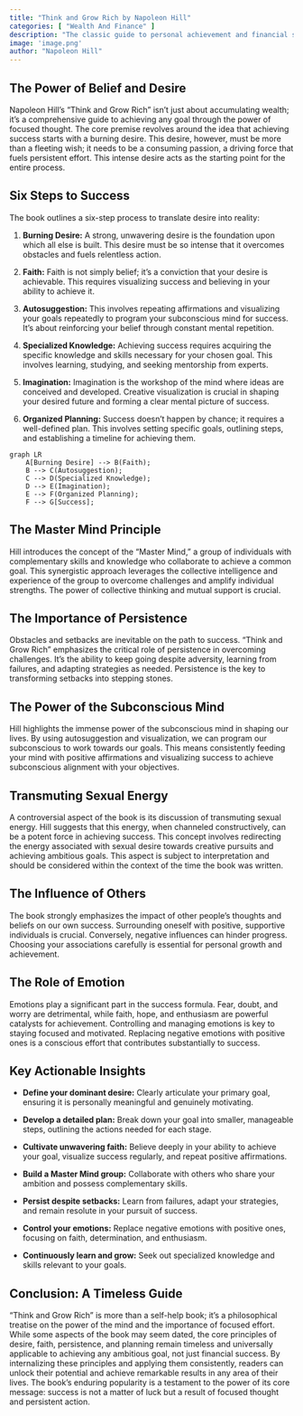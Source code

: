 ```yaml
---
title: "Think and Grow Rich by Napoleon Hill"
categories: [ "Wealth And Finance" ]
description: "The classic guide to personal achievement and financial success"
image: 'image.png'
author: "Napoleon Hill"
---
```

## The Power of Belief and Desire

Napoleon Hill's "Think and Grow Rich" isn't just about accumulating wealth; it's a comprehensive guide to achieving any goal through the power of focused thought.  The core premise revolves around the idea that achieving success starts with a burning desire.  This desire, however, must be more than a fleeting wish; it needs to be a consuming passion, a driving force that fuels persistent effort.  This intense desire acts as the starting point for the entire process.

## Six Steps to Success

The book outlines a six-step process to translate desire into reality:

1. **Burning Desire:** A strong, unwavering desire is the foundation upon which all else is built.  This desire must be so intense that it overcomes obstacles and fuels relentless action.

2. **Faith:**  Faith is not simply belief; it's a conviction that your desire is achievable.  This requires visualizing success and believing in your ability to achieve it.

3. **Autosuggestion:**  This involves repeating affirmations and visualizing your goals repeatedly to program your subconscious mind for success.  It's about reinforcing your belief through constant mental repetition.

4. **Specialized Knowledge:**  Achieving success requires acquiring the specific knowledge and skills necessary for your chosen goal.  This involves learning, studying, and seeking mentorship from experts.

5. **Imagination:** Imagination is the workshop of the mind where ideas are conceived and developed. Creative visualization is crucial in shaping your desired future and forming a clear mental picture of success.

6. **Organized Planning:**  Success doesn't happen by chance; it requires a well-defined plan. This involves setting specific goals, outlining steps, and establishing a timeline for achieving them.


```mermaid
graph LR
    A[Burning Desire] --> B(Faith);
    B --> C(Autosuggestion);
    C --> D(Specialized Knowledge);
    D --> E(Imagination);
    E --> F(Organized Planning);
    F --> G[Success];
```

## The Master Mind Principle

Hill introduces the concept of the "Master Mind," a group of individuals with complementary skills and knowledge who collaborate to achieve a common goal. This synergistic approach leverages the collective intelligence and experience of the group to overcome challenges and amplify individual strengths.  The power of collective thinking and mutual support is crucial.

## The Importance of Persistence

Obstacles and setbacks are inevitable on the path to success.  "Think and Grow Rich" emphasizes the critical role of persistence in overcoming challenges.  It's the ability to keep going despite adversity, learning from failures, and adapting strategies as needed.  Persistence is the key to transforming setbacks into stepping stones.


## The Power of the Subconscious Mind

Hill highlights the immense power of the subconscious mind in shaping our lives.  By using autosuggestion and visualization, we can program our subconscious to work towards our goals. This means consistently feeding your mind with positive affirmations and visualizing success to achieve subconscious alignment with your objectives.


## Transmuting Sexual Energy

A controversial aspect of the book is its discussion of transmuting sexual energy.  Hill suggests that this energy, when channeled constructively, can be a potent force in achieving success.  This concept involves redirecting the energy associated with sexual desire towards creative pursuits and achieving ambitious goals.  This aspect is subject to interpretation and should be considered within the context of the time the book was written.

## The Influence of Others

The book strongly emphasizes the impact of other people's thoughts and beliefs on our own success.  Surrounding oneself with positive, supportive individuals is crucial.  Conversely, negative influences can hinder progress.  Choosing your associations carefully is essential for personal growth and achievement.


## The Role of Emotion

Emotions play a significant part in the success formula. Fear, doubt, and worry are detrimental, while faith, hope, and enthusiasm are powerful catalysts for achievement. Controlling and managing emotions is key to staying focused and motivated.  Replacing negative emotions with positive ones is a conscious effort that contributes substantially to success.


## Key Actionable Insights

* **Define your dominant desire:** Clearly articulate your primary goal, ensuring it is personally meaningful and genuinely motivating.

* **Develop a detailed plan:** Break down your goal into smaller, manageable steps, outlining the actions needed for each stage.

* **Cultivate unwavering faith:** Believe deeply in your ability to achieve your goal, visualize success regularly, and repeat positive affirmations.

* **Build a Master Mind group:** Collaborate with others who share your ambition and possess complementary skills.

* **Persist despite setbacks:**  Learn from failures, adapt your strategies, and remain resolute in your pursuit of success.

* **Control your emotions:** Replace negative emotions with positive ones, focusing on faith, determination, and enthusiasm.

* **Continuously learn and grow:**  Seek out specialized knowledge and skills relevant to your goals.


## Conclusion: A Timeless Guide

"Think and Grow Rich" is more than a self-help book; it's a philosophical treatise on the power of the mind and the importance of focused effort.  While some aspects of the book may seem dated, the core principles of desire, faith, persistence, and planning remain timeless and universally applicable to achieving any ambitious goal, not just financial success.  By internalizing these principles and applying them consistently, readers can unlock their potential and achieve remarkable results in any area of their lives.  The book's enduring popularity is a testament to the power of its core message: success is not a matter of luck but a result of focused thought and persistent action.

